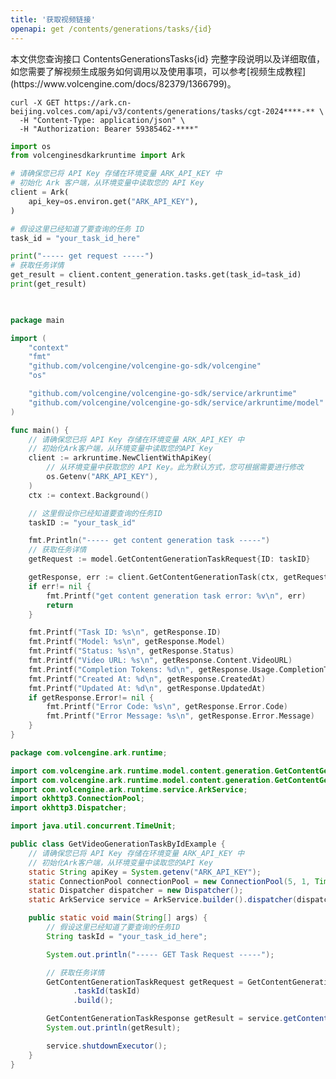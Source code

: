 ```yaml
---
title: '获取视频链接'
openapi: get /contents/generations/tasks/{id}
---
```

<Tip>
    本文供您查询接口 ContentsGenerationsTasks{id} 完整字段说明以及详细取值，如您需要了解视频生成服务如何调用以及使用事项，可以参考[视频生成教程](https://www.volcengine.com/docs/82379/1366799)。
</Tip>

<RequestExample>

```shell Curl
curl -X GET https://ark.cn-beijing.volces.com/api/v3/contents/generations/tasks/cgt-2024****-** \
  -H "Content-Type: application/json" \
  -H "Authorization: Bearer 59385462-****" 
```

```python Python SDK
import os
from volcenginesdkarkruntime import Ark

# 请确保您已将 API Key 存储在环境变量 ARK_API_KEY 中
# 初始化 Ark 客户端，从环境变量中读取您的 API Key
client = Ark(
    api_key=os.environ.get("ARK_API_KEY"),
)

# 假设这里已经知道了要查询的任务 ID
task_id = "your_task_id_here"

print("----- get request -----")
# 获取任务详情
get_result = client.content_generation.tasks.get(task_id=task_id)
print(get_result)

    
```

```go Go SDK
package main

import (
    "context"
    "fmt"
    "github.com/volcengine/volcengine-go-sdk/volcengine"
    "os"

    "github.com/volcengine/volcengine-go-sdk/service/arkruntime"
    "github.com/volcengine/volcengine-go-sdk/service/arkruntime/model"
)

func main() {
    // 请确保您已将 API Key 存储在环境变量 ARK_API_KEY 中
    // 初始化Ark客户端，从环境变量中读取您的API Key
    client := arkruntime.NewClientWithApiKey(
        // 从环境变量中获取您的 API Key。此为默认方式，您可根据需要进行修改
        os.Getenv("ARK_API_KEY"),
    )
    ctx := context.Background()

    // 这里假设你已经知道要查询的任务ID
    taskID := "your_task_id" 

    fmt.Println("----- get content generation task -----")
    // 获取任务详情
    getRequest := model.GetContentGenerationTaskRequest{ID: taskID}

    getResponse, err := client.GetContentGenerationTask(ctx, getRequest)
    if err!= nil {
        fmt.Printf("get content generation task error: %v\n", err)
        return
    }

    fmt.Printf("Task ID: %s\n", getResponse.ID)
    fmt.Printf("Model: %s\n", getResponse.Model)
    fmt.Printf("Status: %s\n", getResponse.Status)
    fmt.Printf("Video URL: %s\n", getResponse.Content.VideoURL)
    fmt.Printf("Completion Tokens: %d\n", getResponse.Usage.CompletionTokens)
    fmt.Printf("Created At: %d\n", getResponse.CreatedAt)
    fmt.Printf("Updated At: %d\n", getResponse.UpdatedAt)
    if getResponse.Error!= nil {
        fmt.Printf("Error Code: %s\n", getResponse.Error.Code)
        fmt.Printf("Error Message: %s\n", getResponse.Error.Message)
    }
}
```


```java Java SDK
package com.volcengine.ark.runtime;

import com.volcengine.ark.runtime.model.content.generation.GetContentGenerationTaskRequest;
import com.volcengine.ark.runtime.model.content.generation.GetContentGenerationTaskResponse;
import com.volcengine.ark.runtime.service.ArkService;
import okhttp3.ConnectionPool;
import okhttp3.Dispatcher;

import java.util.concurrent.TimeUnit;

public class GetVideoGenerationTaskByIdExample {
    // 请确保您已将 API Key 存储在环境变量 ARK_API_KEY 中
    // 初始化Ark客户端，从环境变量中读取您的API Key
    static String apiKey = System.getenv("ARK_API_KEY");
    static ConnectionPool connectionPool = new ConnectionPool(5, 1, TimeUnit.SECONDS);
    static Dispatcher dispatcher = new Dispatcher();
    static ArkService service = ArkService.builder().dispatcher(dispatcher).connectionPool(connectionPool).apiKey(apiKey).build();

    public static void main(String[] args) {
        // 假设这里已经知道了要查询的任务ID
        String taskId = "your_task_id_here";

        System.out.println("----- GET Task Request -----");

        // 获取任务详情
        GetContentGenerationTaskRequest getRequest = GetContentGenerationTaskRequest.builder()
              .taskId(taskId)
              .build();

        GetContentGenerationTaskResponse getResult = service.getContentGenerationTask(getRequest);
        System.out.println(getResult);

        service.shutdownExecutor();
    }
}
```

</RequestExample>
